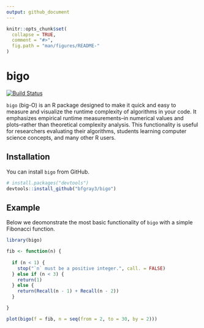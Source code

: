 ```yaml
---
output: github_document
---
```


<!-- README.md is generated from README.Rmd. Please edit that file -->

```r
knitr::opts_chunk$set(
  collapse = TRUE,
  comment = "#>",
  fig.path = "man/figures/README-"
)
```

# bigo

[![Build Status](https://travis-ci.org/bfgray3/bigo.svg?branch=master)](https://travis-ci.org/bfgray3/bigo)

`bigo` (big-O) is an R package designed to make it quick and easy to measure and visualize the runtime complexity of algorithms in your code.  It emphasizes empirical runtime measurements--in numerical values and plots--rather than theoretical complexity analysis.  This functionality is useful for researchers evaluating their algorithms, students learning computer science concepts, and many other R users.

## Installation

You can install `bigo` from GitHub.

```r
# install.packages("devtools")
devtools::install_github("bfgray3/bigo")
```

## Example

Below we deomonstrate the most basic functionality of `bigo` with a simple Fibonacci function.

```r
library(bigo)

fib <- function(n) {
 
  if (n < 1) {
    stop("`n` must be a positive integer.", call. = FALSE)
  } else if (n < 3) {
    return(1)
  } else {
    return(Recall(n - 1) + Recall(n - 2))
  }

}

plot(bigo(f = fib, n = seq(from = 2, to = 30, by = 2)))
```